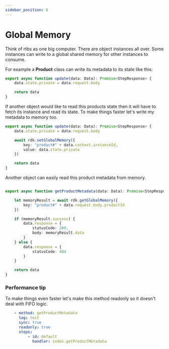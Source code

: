 ```yaml
---
sidebar_position: 6
---
```


# Global Memory

Think of rtbs as one big computer. There are object instances all over. Some instances can write to a global shared memory for other instances to consume. 

For example a __Product__ class can write its metadata to its state like this:

```typescript
export async function update(data: Data): Promise<StepResponse> {
    data.state.private = data.request.body

    return data
}
```

If another object would like to read this products state then it will have to fetch its instance and read its state. To make things faster let's write my metadata to memory too.

```typescript
export async function update(data: Data): Promise<StepResponse> {
    data.state.private = data.request.body

    await rdk.setGlobalMemory({
        key: "product#" + data.context.instanceId,
        value: data.state.private
    })

    return data
}
```

Another object can easily read this product metadata from memory.

```typescript

export async function getProductMetadata(data: Data): Promise<StepResponse> {

    let memoryResult = await rdk.getGlobalMemory({
        key: "product#" + data.request.body.productId
    })

    if (memoryResult.success) {
        data.response = {
            statusCode: 200,
            body: memoryResult.data
        }
    } else {
        data.response = {
            statusCode: 404
        }
    }

    return data
}
```

### Performance tip

To make things even faster let's make this method readonly so it doesn't deal with FIFO logic. 

```yaml
    - method: getProductMetadata
      tag: test
      sync: true
      readonly: true
      steps:
          - id: default
            handler: index.getProductMetadata
```
